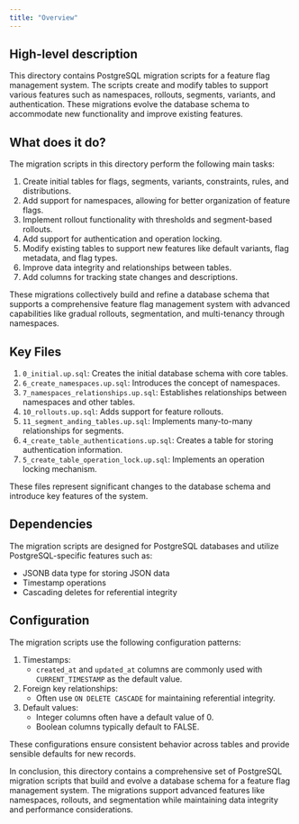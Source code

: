 ```yaml
---
title: "Overview"
---
```


## High-level description
This directory contains PostgreSQL migration scripts for a feature flag management system. The scripts create and modify tables to support various features such as namespaces, rollouts, segments, variants, and authentication. These migrations evolve the database schema to accommodate new functionality and improve existing features.

## What does it do?
The migration scripts in this directory perform the following main tasks:

1. Create initial tables for flags, segments, variants, constraints, rules, and distributions.
2. Add support for namespaces, allowing for better organization of feature flags.
3. Implement rollout functionality with thresholds and segment-based rollouts.
4. Add support for authentication and operation locking.
5. Modify existing tables to support new features like default variants, flag metadata, and flag types.
6. Improve data integrity and relationships between tables.
7. Add columns for tracking state changes and descriptions.

These migrations collectively build and refine a database schema that supports a comprehensive feature flag management system with advanced capabilities like gradual rollouts, segmentation, and multi-tenancy through namespaces.

## Key Files
1. `0_initial.up.sql`: Creates the initial database schema with core tables.
2. `6_create_namespaces.up.sql`: Introduces the concept of namespaces.
3. `7_namespaces_relationships.up.sql`: Establishes relationships between namespaces and other tables.
4. `10_rollouts.up.sql`: Adds support for feature rollouts.
5. `11_segment_anding_tables.up.sql`: Implements many-to-many relationships for segments.
4. `4_create_table_authentications.up.sql`: Creates a table for storing authentication information.
5. `5_create_table_operation_lock.up.sql`: Implements an operation locking mechanism.

These files represent significant changes to the database schema and introduce key features of the system.

## Dependencies
The migration scripts are designed for PostgreSQL databases and utilize PostgreSQL-specific features such as:

- JSONB data type for storing JSON data
- Timestamp operations
- Cascading deletes for referential integrity

## Configuration
The migration scripts use the following configuration patterns:

1. Timestamps:
   - `created_at` and `updated_at` columns are commonly used with `CURRENT_TIMESTAMP` as the default value.
2. Foreign key relationships:
   - Often use `ON DELETE CASCADE` for maintaining referential integrity.
3. Default values:
   - Integer columns often have a default value of 0.
   - Boolean columns typically default to FALSE.

These configurations ensure consistent behavior across tables and provide sensible defaults for new records.

In conclusion, this directory contains a comprehensive set of PostgreSQL migration scripts that build and evolve a database schema for a feature flag management system. The migrations support advanced features like namespaces, rollouts, and segmentation while maintaining data integrity and performance considerations.